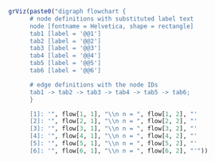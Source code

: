 ```r

grViz(paste0("digraph flowchart {
      # node definitions with substituted label text
      node [fontname = Helvetica, shape = rectangle]
      tab1 [label = '@@1']
      tab2 [label = '@@2']
      tab3 [label = '@@3']
      tab4 [label = '@@4']
      tab5 [label = '@@5']
      tab6 [label = '@@6']

      # edge definitions with the node IDs
      tab1 -> tab2 -> tab3 -> tab4 -> tab5 -> tab6;
      }

      [1]: '", flow[1, 1], "\\n n = ", flow[1, 2], "'
      [2]: '", flow[2, 1], "\\n n = ", flow[2, 2], "'
      [3]: '", flow[3, 1], "\\n n = ", flow[3, 2], "'
      [4]: '", flow[4, 1], "\\n n = ", flow[4, 2], "'
      [5]: '", flow[5, 1], "\\n n = ", flow[5, 2], "'
      [6]: '", flow[6, 1], "\\n n = ", flow[6, 2], "'"))
```
